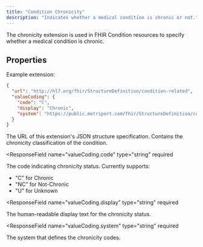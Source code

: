 ```yaml
---
title: "Condition Chronicity"
description: "Indicates whether a medical condition is chronic or not."
---
```


The chronicity extension is used in FHIR Condition resources to specify whether a medical condition is chronic.

## Properties

Example extension:

```json
{
  "url": "http://hl7.org/fhir/StructureDefinition/condition-related",
  "valueCoding": {
    "code": "C",
    "display": "Chronic",
    "system": "https://public.metriport.com/fhir/StructureDefinition/condition-chronicity.json"
  }
}
```

<ResponseField name="url" type="string" required>
  The URL of this extension's JSON structure specification.
</ResponseField>

<ResponseField name="valueCoding" type="object" required>
  Contains the chronicity classification of the condition.
</ResponseField>

<ResponseField
  name="valueCoding.code"
  type="string"
  required
>
  The code indicating chronicity status. Currently supports:
  - "C" for Chronic 
  - "NC" for Not-Chronic 
  - "U" for Unknown
</ResponseField>

<ResponseField
  name="valueCoding.display"
  type="string"
  required
>
  The human-readable display text for the chronicity status.
</ResponseField>

<ResponseField
  name="valueCoding.system"
  type="string"
  required
>
  The system that defines the chronicity codes.
</ResponseField>
